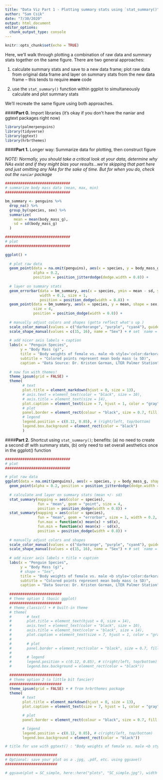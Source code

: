 ```yaml
---
title: "Data Viz Part 1 - Plotting summary stats using `stat_summary()"
author: "Sam Csik"
date: "7/30/2020"
output: html_document
editor_options: 
  chunk_output_type: console
---
```


```r
knitr::opts_chunk$set(echo = TRUE)
```

Here, we'll walk through plotting a combination of raw data and summary stats together on the same figure. There are two general approaches:

(1) calculate summary stats and save to a new data frame; plot raw data from original data frame and layer on summary stats from the new data frame -- this tends to require **more** code

(2) use the `stat_summary()` function within ggplot to simultaneously calculate and plot summary stats 

We'll recreate the same figure using both approaches.

####**Part 0.** Import libraries (it's okay if you don't have the naniar and ggtext packages right now)
```r
library(palmerpenguins) 
library(tidyverse)
library(ggtext) 
library(hrbrthemes)
```

####**Part 1.** Longer way: Summarize data for plotting, then construct figure

*NOTE: Normally, you should take a critical look at your data, determine why NAs exist and if they might bias your results...we're skipping that part here and just omitting any NAs for the sake of time. But for when you do, check out the `naniar` package*
```r
##############################
# summarize body mass data (mean, max, min)
##############################

bm_summary <- penguins %>% 
  drop_na() %>%
  group_by(species, sex) %>% 
  summarize(
    mean = mean(body_mass_g),
    sd = sd(body_mass_g)
  )

##############################
# plot
##############################

ggplot() +
  
  # plot raw data
  geom_point(data = na.omit(penguins), aes(x = species, y = body_mass_g, shape = sex), 
             alpha = 0.2, 
             position = position_jitterdodge(dodge.width = 0.8)) +
  
  # layer on summary stats
  geom_errorbar(data = bm_summary, aes(x = species, ymin = mean - sd, ymax = mean + sd, color = species, group = sex), 
                width = 0.1, size = 1,
                position = position_dodge(width = 0.8)) +
  geom_point(data = bm_summary, aes(x = species, y = mean, shape = sex, color = species),
             size = 4,
             position = position_dodge(width = 0.8)) +
  
  # manually adjust colors and shapes (gotta reflect what's up )
  scale_color_manual(values = c("darkorange", "purple", "cyan4"), guide = FALSE) + # set `guide = FALSE` to omit from legend
  scale_shape_manual(values = c(15, 16), name = "Sex") + # set `name =` to change legend title
  
  # add nicer axis labels + caption
  labs(x = "Penguin Species", 
       y = "Body Mass (g)",
       title = "Body weights of female vs. male <b style='color:darkorange'>adelie,</b> <b style='color:purple'>chinstrap,</b> and <b style='color:cyan4'>gentoo</b> penguins",
       subtitle = "Colored points represent mean body mass (± SD)",
       caption = "Data Source: Dr. Kristen Gorman, LTER Palmer Station") +
  
  # now fun with themes!
  theme_ipsum(grid = FALSE) +
  theme(
        # text
        plot.title = element_markdown(hjust = 0, size = 13),
        # axis.text = element_text(color = "black", size = 10), 
        # axis.title = element_text(size = 14), 
        plot.caption = element_text(size = 7, hjust = 1, color = "gray", face = "italic"),
        # plot
        panel.border = element_rect(colour = "black", size = 0.7, fill = NA), 
        # legend
        legend.position = c(0.12, 0.85), # (right/left, top/bottom)
        legend.box.background = element_rect(color = "black")
        ) 
```

####**Part 2.** Shortcut using `stat_summary()`; benefits: (a) no need to create a second df with summary stats, (b) only need to set overall aesthetics once in the ggplot() function
```r
##############################
# plot
##############################

# plot raw data
ggplot(data = na.omit(penguins), aes(x = species, y = body_mass_g, shape = sex)) +
  geom_point(alpha = 0.2, position = position_jitterdodge(dodge.width = 0.8)) + 
  
  # calculate and layer on summary stats (mean +/- sd)
  stat_summary(mapping = aes(color = species),
               fun = "mean", geom = "point", size = 4,
               position = position_dodge(width = 0.8)) +
  stat_summary(mapping = aes(color = species),
               fun = "mean", geom = "errorbar", size = 1, width = 0.2,
               fun.max = function(x) mean(x) + sd(x),
               fun.min = function(x) mean(x) - sd(x),
               position = position_dodge(width = 0.8)) +
  
  # manually adjust colors and shapes
  scale_color_manual(values = c("darkorange", "purple", "cyan4"), guide = FALSE) + # set `guide = FALSE` to omit from legend
  scale_shape_manual(values = c(15, 16), name = "Sex") + # set `name =` to change legend title
  
  # add nicer axis labels + title + caption
  labs(x = "Penguin Species", 
       y = "Body Mass (g)",
       # shape = "Sex",
       title = "Body weights of female vs. male <b style='color:darkorange'>adelie,</b> <b style='color:purple'>chinstrap,</b> and <b style='color:cyan4'>gentoo</b> penguins",
       subtitle = "Colored points represent mean body mass (± SD)",
       caption = "Data Source: Dr. Kristen Gorman, LTER Palmer Station") +
  
  ########################
  # theme option 1 (basic ggplot)
  ########################
  # theme_classic() + # built-in theme
  # theme(
  #       # text
  #       plot.title = element_text(hjust = 0, size = 14),
  #       axis.text = element_text(color = "black", size = 10),
  #       axis.title = element_text(color = "black", size = 14),
  #       plot.caption = element_text(size = 7, hjust = 1, color = "gray", face = "italic"),
  # 
  #       # plot
  #       panel.border = element_rect(color = "black", size = 0.7, fill = NA),
  # 
  #       # legend
  #       legend.position = c(0.12, 0.85), # c(right/left, top/bottom)
  #       legend.box.background = element_rect(color = "black"))

  ########################
  # theme option 2 (a little bit fancier)
  ########################
  theme_ipsum(grid = FALSE) + # from hrbrthemes package
  theme(
        # text
        plot.title = element_markdown(hjust = 0, size = 13),
        plot.caption = element_text(size = 7, hjust = 1, color = "gray", face = "italic"),

        # plot
        panel.border = element_rect(colour = "black", size = 0.7, fill = NA),

        # legend
        legend.position = c(0.12, 0.85), # c(right/left, top/bottom)
        legend.box.background = element_rect(color = "black"))

# title for use with ggtext() : "Body weights of female vs. male <b style='color:darkorange'>adelie,</b> <b style='color:purple'>chinstrap,</b> and <b style='color:cyan4'>gentoo</b> penguins"

########################
# Optional: save your plot as a .jpg, .pdf, etc. using ggsave()
########################

# ggsave(plot = SC_simple, here::here("plots", "SC_simple.jpg"), width = 7, height = 7)
```

